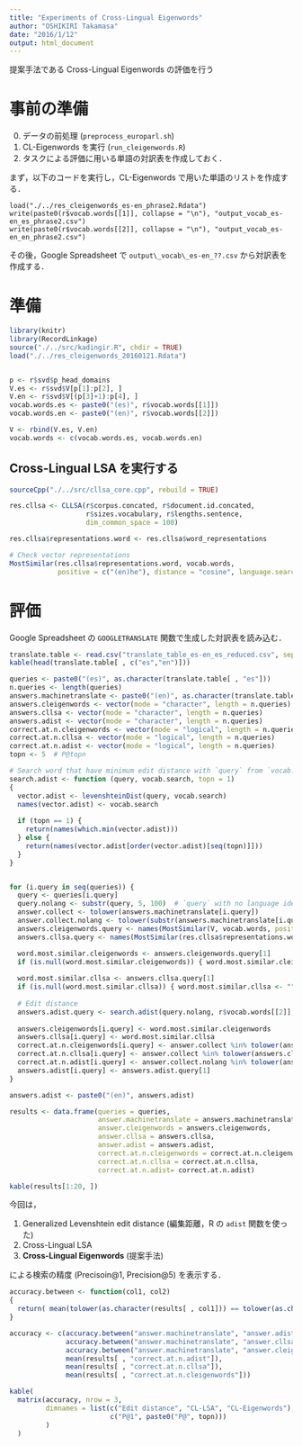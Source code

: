 ```yaml
---
title: "Experiments of Cross-Lingual Eigenwords"
author: "OSHIKIRI Takamasa"
date: "2016/1/12"
output: html_document
---
```


提案手法である Cross-Lingual Eigenwords の評価を行う

# 事前の準備

0. データの前処理 (`preprocess_europarl.sh`)
1. CL-Eigenwords を実行 (`run_cleigenwords.R`)
2. タスクによる評価に用いる単語の対訳表を作成しておく．

まず，以下のコードを実行し，CL-Eigenwords で用いた単語のリストを作成する．

```
load("./../res_cleigenwords_es-en_phrase2.Rdata")
write(paste0(r$vocab.words[[1]], collapse = "\n"), "output_vocab_es-en_es_phrase2.csv")
write(paste0(r$vocab.words[[2]], collapse = "\n"), "output_vocab_es-en_en_phrase2.csv")
```

その後，Google Spreadsheet で `output\_vocab\_es-en_??.csv` から対訳表を作成する．

# 準備
```r
library(knitr)
library(RecordLinkage)
source("./../src/kadingir.R", chdir = TRUE)
load("./../res_cleigenwords_20160121.Rdata")


p <- r$svd$p_head_domains
V.es <- r$svd$V[p[1]:p[2], ]
V.en <- r$svd$V[(p[3]+1):p[4], ]
vocab.words.es <- paste0("(es)", r$vocab.words[[1]])
vocab.words.en <- paste0("(en)", r$vocab.words[[2]])

V <- rbind(V.es, V.en)
vocab.words <- c(vocab.words.es, vocab.words.en)
```

## Cross-Lingual LSA を実行する
```r
sourceCpp("./../src/cllsa_core.cpp", rebuild = TRUE)

res.cllsa <- CLLSA(r$corpus.concated, r$document.id.concated,
                   r$sizes.vocabulary, r$lengths.sentence,
                   dim_common_space = 100)

res.cllsa$representations.word <- res.cllsa$word_representations

# Check vector representations
MostSimilar(res.cllsa$representations.word, vocab.words,
            positive = c("(en)he"), distance = "cosine", language.search = "en")
```

# 評価
Google Spreadsheet の `GOOGLETRANSLATE` 関数で生成した対訳表を読み込む．

```r
translate.table <- read.csv("translate_table_es-en_es_reduced.csv", sep = ",", as.is = TRUE)[1:1000 + 2000, ]
kable(head(translate.table[ , c("es","en")]))
```


```r
queries <- paste0("(es)", as.character(translate.table[ , "es"]))
n.queries <- length(queries)
answers.machinetranslate <- paste0("(en)", as.character(translate.table[ , "en"]))
answers.cleigenwords <- vector(mode = "character", length = n.queries)
answers.cllsa <- vector(mode = "character", length = n.queries)
answers.adist <- vector(mode = "character", length = n.queries)
correct.at.n.cleigenwords <- vector(mode = "logical", length = n.queries)
correct.at.n.cllsa <- vector(mode = "logical", length = n.queries)
correct.at.n.adist <- vector(mode = "logical", length = n.queries)
topn <- 5  # P@topn

# Search word that have minimum edit distance with `query` from `vocab.search`
search.adist <- function (query, vocab.search, topn = 1)
{
  vector.adist <- levenshteinDist(query, vocab.search)
  names(vector.adist) <- vocab.search
  
  if (topn == 1) {
    return(names(which.min(vector.adist)))
  } else {
    return(names(vector.adist[order(vector.adist)[seq(topn)]]))
  }
}


for (i.query in seq(queries)) {
  query <- queries[i.query]
  query.nolang <- substr(query, 5, 100)  # `query` with no language identifier
  answer.collect <- tolower(answers.machinetranslate[i.query])
  answer.collect.nolang <- tolower(substr(answers.machinetranslate[i.query], 5, 100))
  answers.cleigenwords.query <- names(MostSimilar(V, vocab.words, positive=c(query), distance = "cosine", language.search = "en", topn = topn))
  answers.cllsa.query <- names(MostSimilar(res.cllsa$representations.word, vocab.words, positive = c(query), distance = "cosine", language.search = "en", topn = topn))

  word.most.similar.cleigenwords <- answers.cleigenwords.query[1]
  if (is.null(word.most.similar.cleigenwords)) { word.most.similar.cleigenwords <- "" }
  
  word.most.similar.cllsa <- answers.cllsa.query[1]
  if (is.null(word.most.similar.cllsa)) { word.most.similar.cllsa <- "" }
  
  # Edit distance
  answers.adist.query <- search.adist(query.nolang, r$vocab.words[[2]], topn = 5)
  
  answers.cleigenwords[i.query] <- word.most.similar.cleigenwords
  answers.cllsa[i.query] <- word.most.similar.cllsa
  correct.at.n.cleigenwords[i.query] <- answer.collect %in% tolower(answers.cleigenwords.query)
  correct.at.n.cllsa[i.query] <- answer.collect %in% tolower(answers.cllsa.query)
  correct.at.n.adist[i.query] <- answer.collect.nolang %in% tolower(answers.adist.query)
  answers.adist[i.query] <- answers.adist.query[1]
}

answers.adist <- paste0("(en)", answers.adist)

results <- data.frame(queries = queries,
                      answer.machinetranslate = answers.machinetranslate,
                      answer.cleigenwords = answers.cleigenwords,
                      answer.cllsa = answers.cllsa,
                      answer.adist = answers.adist,
                      correct.at.n.cleigenwords = correct.at.n.cleigenwords,
                      correct.at.n.cllsa = correct.at.n.cllsa,
                      correct.at.n.adist= correct.at.n.adist)
```

```r
kable(results[1:20, ])
```

今回は，

1. Generalized Levenshtein edit distance (編集距離，R の `adist` 関数を使った)
2. Cross-Lingual LSA
3. **Cross-Lingual Eigenwords** (提案手法)

による検索の精度 (Precisoin@1, Precision@5) を表示する．

```r
accuracy.between <- function(col1, col2)
{
  return( mean(tolower(as.character(results[ , col1])) == tolower(as.character(results[ , col2]))) )
}

accuracy <- c(accuracy.between("answer.machinetranslate", "answer.adist"),
              accuracy.between("answer.machinetranslate", "answer.cllsa"),
              accuracy.between("answer.machinetranslate", "answer.cleigenwords"),
              mean(results[ , "correct.at.n.adist"]),
              mean(results[ , "correct.at.n.cllsa"]),
              mean(results[ , "correct.at.n.cleigenwords"]))
```

```r
kable(
  matrix(accuracy, nrow = 3,
         dimnames = list(c("Edit distance", "CL-LSA", "CL-Eigenwords"),
                         c("P@1", paste0("P@", topn)))
         )
  )
```